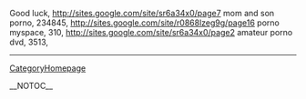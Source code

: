 Good luck, http://sites.google.com/site/sr6a34x0/page7 mom and son porno,  234845, http://sites.google.com/site/r0868lzeg9g/page16 porno myspace,  310, http://sites.google.com/site/sr6a34x0/page2 amateur porno dvd,  3513,
----
[[CategoryHomepage]]

__NOTOC__